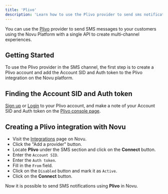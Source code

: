 ```yaml
---
title: 'Plivo'
description: 'Learn how to use the Plivo provider to send sms notifications using Novu'
---
```


You can use the [Plivo](https://www.plivo.com/) provider to send SMS messages to your customers using the Novu Platform with a single API to create multi-channel experiences.

## Getting Started

To use the Plivo provider in the SMS channel, the first step is to create a Plivo account and add the Account SID and Auth token to the Plivo integration on the Novu platform.

## Finding the Account SID and Auth token

[Sign up](https://console.plivo.com/accounts/register/) or [Login](https://console.plivo.com/accounts/login/) to your Plivo account, and make a note of your Account SID and Auth token on the [Plivo console page](https://console.plivo.com/dashboard/).

## Creating a Plivo integration with Novu

- Visit the [Integrations](https://dashboard.novu.co/integrations?utm_campaign=docs-sms-plivo) page on Novu.
- Click the "Add a provider" button.
- Locate **Plivo** under the SMS section and click on the **Connect** button.
- Enter the `Account SID`.
- Enter the `Auth token`.
- Fill in the `From` field.
- Click on the `Disabled` button and mark it as `Active`.
- Click on the **Connect** button.

Now it is possible to send SMS notifications using **Plivo** in Novu.
